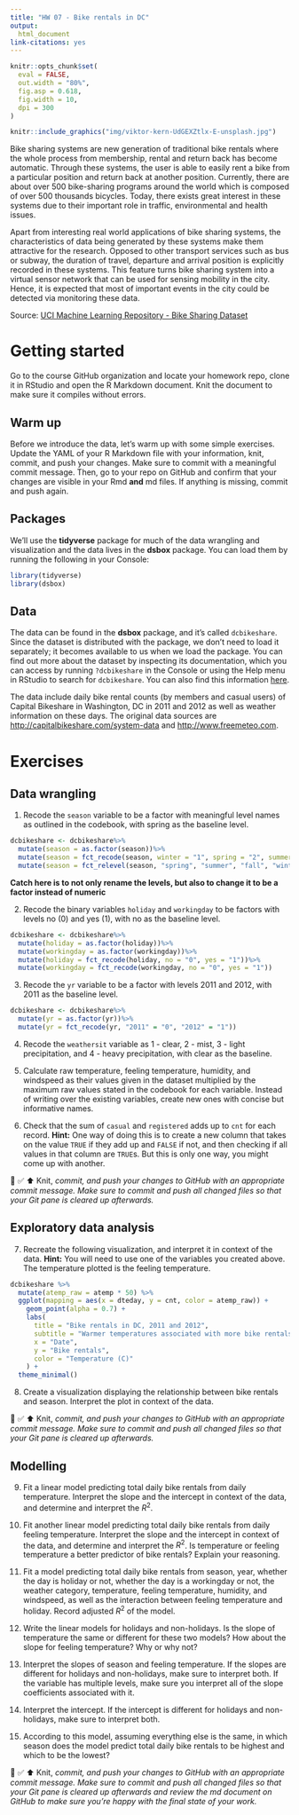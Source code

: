 ```yaml
---
title: "HW 07 - Bike rentals in DC"
output: 
  html_document
link-citations: yes
---
```


```r
knitr::opts_chunk$set(
  eval = FALSE,
  out.width = "80%",
  fig.asp = 0.618,
  fig.width = 10,
  dpi = 300
)
```

```r
knitr::include_graphics("img/viktor-kern-UdGEXZtlx-E-unsplash.jpg")
```

Bike sharing systems are new generation of traditional bike rentals where the whole process from membership, rental and return back has become automatic.
Through these systems, the user is able to easily rent a bike from a particular position and return back at another position.
Currently, there are about over 500 bike-sharing programs around the world which is composed of over 500 thousands bicycles.
Today, there exists great interest in these systems due to their important role in traffic, environmental and health issues.

Apart from interesting real world applications of bike sharing systems, the characteristics of data being generated by these systems make them attractive for the research.
Opposed to other transport services such as bus or subway, the duration of travel, departure and arrival position is explicitly recorded in these systems.
This feature turns bike sharing system into a virtual sensor network that can be used for sensing mobility in the city.
Hence, it is expected that most of important events in the city could be detected via monitoring these data.

Source: [UCI Machine Learning Repository - Bike Sharing Dataset](http://archive.ics.uci.edu/ml/datasets/Bike+Sharing+Dataset)

# Getting started

Go to the course GitHub organization and locate your homework repo, clone it in RStudio and open the R Markdown document.
Knit the document to make sure it compiles without errors.

## Warm up

Before we introduce the data, let's warm up with some simple exercises.
Update the YAML of your R Markdown file with your information, knit, commit, and push your changes.
Make sure to commit with a meaningful commit message.
Then, go to your repo on GitHub and confirm that your changes are visible in your Rmd **and** md files.
If anything is missing, commit and push again.

## Packages

We'll use the **tidyverse** package for much of the data wrangling and visualization and the data lives in the **dsbox** package.
You can load them by running the following in your Console:

```r
library(tidyverse)
library(dsbox)
```

## Data

The data can be found in the **dsbox** package, and it's called `dcbikeshare`.
Since the dataset is distributed with the package, we don't need to load it separately; it becomes available to us when we load the package.
You can find out more about the dataset by inspecting its documentation, which you can access by running `?dcbikeshare` in the Console or using the Help menu in RStudio to search for `dcbikeshare`.
You can also find this information [here](https://rstudio-education.github.io/dsbox/reference/dcbikeshare.html).

The data include daily bike rental counts (by members and casual users) of Capital Bikeshare in Washington, DC in 2011 and 2012 as well as weather information on these days.
The original data sources are <http://capitalbikeshare.com/system-data> and <http://www.freemeteo.com>.

# Exercises

## Data wrangling

1.  Recode the `season` variable to be a factor with meaningful level names as outlined in the codebook, with spring as the baseline level.

```r
dcbikeshare <- dcbikeshare%>%
  mutate(season = as.factor(season))%>%
  mutate(season = fct_recode(season, winter = "1", spring = "2", summer = "3", fall = "4"))%>%
  mutate(season = fct_relevel(season, "spring", "summer", "fall", "winter"))
```

**Catch here is to not only rename the levels, but also to change it to be a factor instead of numeric**

2.  Recode the binary variables `holiday` and `workingday` to be factors with levels no (0) and yes (1), with no as the baseline level.

```r
dcbikeshare <- dcbikeshare%>%
  mutate(holiday = as.factor(holiday))%>%
  mutate(workingday = as.factor(workingday))%>%
  mutate(holiday = fct_recode(holiday, no = "0", yes = "1"))%>%
  mutate(workingday = fct_recode(workingday, no = "0", yes = "1"))
```


3.  Recode the `yr` variable to be a factor with levels 2011 and 2012, with 2011 as the baseline level.

```r
dcbikeshare <- dcbikeshare%>%
  mutate(yr = as.factor(yr))%>%
  mutate(yr = fct_recode(yr, "2011" = "0", "2012" = "1"))
```


4.  Recode the `weathersit` variable as 1 - clear, 2 - mist, 3 - light precipitation, and 4 - heavy precipitation, with clear as the baseline.

5.  Calculate raw temperature, feeling temperature, humidity, and windspeed as their values given in the dataset multiplied by the maximum raw values stated in the codebook for each variable.
    Instead of writing over the existing variables, create new ones with concise but informative names.

6.  Check that the sum of `casual` and `registered` adds up to `cnt` for each record.
    **Hint:** One way of doing this is to create a new column that takes on the value `TRUE` if they add up and `FALSE` if not, and then checking if all values in that column are `TRUE`s.
    But this is only one way, you might come up with another.

🧶 ✅ ⬆️ Knit, *commit, and push your changes to GitHub with an appropriate commit message. Make sure to commit and push all changed files so that your Git pane is cleared up afterwards.*

## Exploratory data analysis

7.  Recreate the following visualization, and interpret it in context of the data. **Hint:** You will need to use one of the variables you created above. The temperature plotted is the feeling temperature.

```r
dcbikeshare %>%
  mutate(atemp_raw = atemp * 50) %>%
  ggplot(mapping = aes(x = dteday, y = cnt, color = atemp_raw)) +
    geom_point(alpha = 0.7) +
    labs(
      title = "Bike rentals in DC, 2011 and 2012",
      subtitle = "Warmer temperatures associated with more bike rentals",
      x = "Date",
      y = "Bike rentals",
      color = "Temperature (C)"
    ) +
  theme_minimal()
```

8.  Create a visualization displaying the relationship between bike rentals and season. Interpret the plot in context of the data.

🧶 ✅ ⬆️ Knit, *commit, and push your changes to GitHub with an appropriate commit message. Make sure to commit and push all changed files so that your Git pane is cleared up afterwards.*

## Modelling

9.  Fit a linear model predicting total daily bike rentals from daily temperature.
    Interpret the slope and the intercept in context of the data, and determine and interpret the $R^2$.

10. Fit another linear model predicting total daily bike rentals from daily feeling temperature.
    Interpret the slope and the intercept in context of the data, and determine and interpret the $R^2$.
    Is temperature or feeling temperature a better predictor of bike rentals?
    Explain your reasoning.

11. Fit a model predicting total daily bike rentals from season, year, whether the day is holiday or not, whether the day is a workingday or not, the weather category, temperature, feeling temperature, humidity, and windspeed, as well as the interaction between feeling temperature and holiday.
    Record adjusted $R^2$ of the model.

12. Write the linear models for holidays and non-holidays.
    Is the slope of temperature the same or different for these two models?
    How about the slope for feeling temperature?
    Why or why not?

13. Interpret the slopes of season and feeling temperature.
    If the slopes are different for holidays and non-holidays, make sure to interpret both.
    If the variable has multiple levels, make sure you interpret all of the slope coefficients associated with it.

14. Interpret the intercept.
    If the intercept is different for holidays and non-holidays, make sure to interpret both.

15. According to this model, assuming everything else is the same, in which season does the model predict total daily bike rentals to be highest and which to be the lowest?

🧶 ✅ ⬆️ Knit, *commit, and push your changes to GitHub with an appropriate commit message. Make sure to commit and push all changed files so that your Git pane is cleared up afterwards and review the md document on GitHub to make sure you're happy with the final state of your work.*
